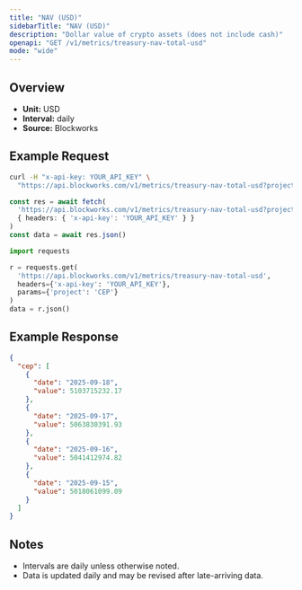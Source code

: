 ```yaml
---
title: "NAV (USD)"
sidebarTitle: "NAV (USD)"
description: "Dollar value of crypto assets (does not include cash)"
openapi: "GET /v1/metrics/treasury-nav-total-usd"
mode: "wide"
---
```


## Overview

- **Unit:** USD
- **Interval:** daily
- **Source:** Blockworks

## Example Request

<CodeGroup>

```bash cURL
curl -H "x-api-key: YOUR_API_KEY" \
  "https://api.blockworks.com/v1/metrics/treasury-nav-total-usd?project=CEP"
```

```typescript TypeScript
const res = await fetch(
  'https://api.blockworks.com/v1/metrics/treasury-nav-total-usd?project=CEP',
  { headers: { 'x-api-key': 'YOUR_API_KEY' } }
)
const data = await res.json()
```

```python Python
import requests

r = requests.get(
  'https://api.blockworks.com/v1/metrics/treasury-nav-total-usd',
  headers={'x-api-key': 'YOUR_API_KEY'},
  params={'project': 'CEP'}
)
data = r.json()
```

</CodeGroup>

## Example Response

```json
{
  "cep": [
    {
      "date": "2025-09-18",
      "value": 5103715232.17
    },
    {
      "date": "2025-09-17",
      "value": 5063830391.93
    },
    {
      "date": "2025-09-16",
      "value": 5041412974.82
    },
    {
      "date": "2025-09-15",
      "value": 5018061099.09
    }
  ]
}
```

## Notes
- Intervals are daily unless otherwise noted.
- Data is updated daily and may be revised after late-arriving data.